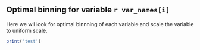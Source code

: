 Optimal binning for variable `r var_names[i]`
-----------------------

Here we wil look for optimal binnning of each variable and scale the variable to uniform scale.

```r
print('test')
```

